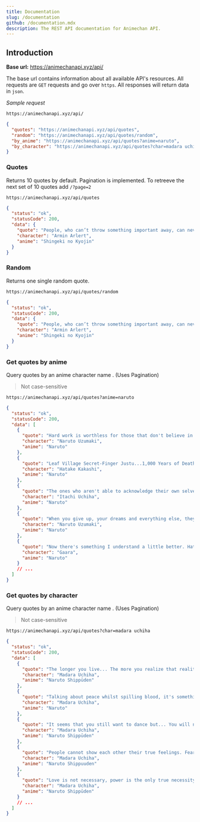 ```yaml
---
title: Documentation
slug: /documentation
github: /documentation.mdx
description: The REST API documentation for Animechan API.
---
```


## Introduction

**Base url:** https://animechanapi.xyz/api/

The base url contains information about all available API's resources.
All requests are `GET` requests and go over `https`. All responses will return data in `json`.

_Sample request_

```
https://animechanapi.xyz/api/
```

```json
{
  "quotes": "https://animechanapi.xyz/api/quotes",
  "random": "https://animechanapi.xyz/api/quotes/random",
  "by_anime": "https://animechanapi.xyz/api/quotes?anime=naruto",
  "by_character": "https://animechanapi.xyz/api/quotes?char=madara uchiha"
}
```

### Quotes

Returns 10 quotes by default. Pagination is implemented. To retreeve the next set of 10 quotes add `/?page=2`

```
https://animechanapi.xyz/api/quotes
```

```json
{
  "status": "ok",
  "statusCode": 200,
  "data": {
    "quote": "People, who can’t throw something important away, can never hope to change anything.",
    "character": "Armin Arlert",
    "anime": "Shingeki no Kyojin"
  }
}
```

### Random

Returns one single random quote.

```
https://animechanapi.xyz/api/quotes/random
```

```json
{
  "status": "ok",
  "statusCode": 200,
  "data": {
    "quote": "People, who can’t throw something important away, can never hope to change anything.",
    "character": "Armin Arlert",
    "anime": "Shingeki no Kyojin"
  }
}
```

### Get quotes by anime

Query quotes by an anime character name . (Uses Pagination)

> Not case-sensitive

```
https://animechanapi.xyz/api/quotes?anime=naruto
```

```json
{
  "status": "ok",
  "statusCode": 200,
  "data": [
    {
      "quote": "Hard work is worthless for those that don't believe in themselves.",
      "character": "Naruto Uzumaki",
      "anime": "Naruto"
    },
    {
      "quote": "Leaf Village Secret-Finger Justu...1,000 Years of Death!!! *sticks his fingers up Naruto's ass*",
      "character": "Hatake Kakashi",
      "anime": "Naruto"
    },
    {
      "quote": "The ones who aren't able to acknowledge their own selves are bound to fail.",
      "character": "Itachi Uchiha",
      "anime": "Naruto"
    },
    {
      "quote": "When you give up, your dreams and everything else, they're gone.",
      "character": "Naruto Uzumaki",
      "anime": "Naruto"
    },
    {
      "quote": "Now there's something I understand a little better. Hate, sadness, even joy. To be able to share it with another person... Naruto Uzumaki. From fighting him I learned that. He knew pain like I did and then he taught me that you can change your path. I wish that one day I can be needed by someone. Not as a frightening weapon... But as the sand's Kazekage.",
      "character": "Gaara",
      "anime": "Naruto"
    }
    // ...
  ]
}
```

### Get quotes by character

Query quotes by an anime character name . (Uses Pagination)

> Not case-sensitive

```
https://animechanapi.xyz/api/quotes?char=madara uchiha
```

```json
{
  "status": "ok",
  "statusCode": 200,
  "data": [
    {
      "quote": "The longer you live... The more you realize that reality is just made of pain, suffering and emptiness...",
      "character": "Madara Uchiha",
      "anime": "Naruto Shippūden"
    },
    {
      "quote": "Talking about peace whilst spilling blood, it's something that only humans can do.",
      "character": "Madara Uchiha",
      "anime": "Naruto"
    },
    {
      "quote": "It seems that you still want to dance but... You will not be able to make steps anymore.",
      "character": "Madara Uchiha",
      "anime": "Naruto Shippūden"
    },
    {
      "quote": "People cannot show each other their true feelings. Fear, suspicion, and resentment never subside.",
      "character": "Madara Uchiha",
      "anime": "Naruto Shippuuden"
    },
    {
      "quote": "Love is not necessary, power is the only true necessity.",
      "character": "Madara Uchiha",
      "anime": "Naruto Shippūden"
    }
    // ...
  ]
}
```
